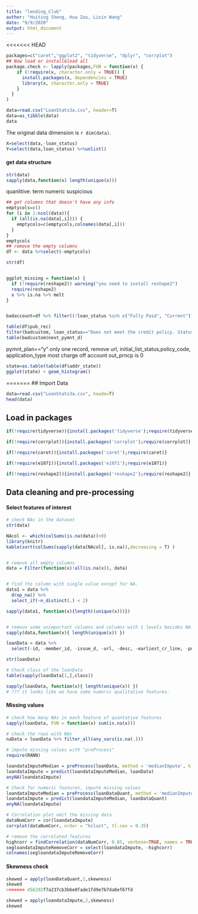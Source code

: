 ```yaml
---
title: "lending_Club"
author: "Huiting Sheng, Hua Zou, Lixin Wang"
date: "9/9/2020"
output: html_document
---
```


<<<<<<< HEAD
```r
packages=c("caret","ggplot2", "tidyverse", "dplyr", "corrplot")
## Now load or install&load all
package.check <- lapply(packages,FUN = function(x) {
    if (!require(x, character.only = TRUE)) {
      install.packages(x, dependencies = TRUE)
      library(x, character.only = TRUE)
    }
  }
)
```

```r
data=read.csv("LoanStats3a.csv", header=T)
data=as_tibble(data)
data
```
The original data dimension is `r dim(data)`. 

```r
X=select(data,-loan_status)
Y=select(data,loan_status) %>%unlist()
```

#### get data structure
```r
str(data)
sapply(data,function(x) length(unique(x)))
```
quanlitive: term
numeric
suspicious
```r
## get columns that doesn't have any info
emptycols=c()
for (i in 1:ncol(data)){
  if (all(is.na(data[,i]))) {
    emptycols=c(emptycols,colnames(data[,i]))
  }
}
emptycols
## remove the empty columns
df <- data %>%select(-emptycols)

str(df)


ggplot_missing = function(x) {
  if (!require(reshape2)) warning("you need to install reshape2")
  require(reshape2)
  x %>% is.na %>% melt
}


badaccount=df %>% filter((!loan_status %in% c("Fully Paid", "Current"))) %>% select(-c(pymnt_plan,url,initial_list_status,policy_code, application_type))

table(df$pub_rec)
filter(badcustom, loan_status=="Does not meet the credit policy. Status:Charged Off")$pymnt_plan
table(badcustom$next_pymnt_d)
```
pymnt_plan=="y" only one record, remove url, initial_list_status,policy_code, application_type
most charge off account out_prncp is 0
```r
state=as.table(table(df$addr_state))
ggplot(state) + geom_histogram()
```
=======
## Import Data
```r
data=read.csv("LoanStats3a.csv", heade=T)
head(data)
```

## Load in packages
```r
if(!require(tidyverse)){install.packages('tidyverse');require(tidyverse)}

if(!require(corrplot)){install.packages('corrplot');require(corrplot)}

if(!require(caret)){install.packages('caret');require(caret)}

if(!require(e1071)){install.packages('e1071');require(e1071)}

if(!require(reshape2)){install.packages('reshape2');require(reshape2)}
```

## Data cleaning and pre-processing

#### Select features of interest
```r
# check NAs in the dataset
str(data)

NAcol <- which(colSums(is.na(data))>0)
library(knitr) 
kable(sort(colSums(sapply(data[NAcol], is.na)),decreasing = T) )


# remove all empty columns
data = Filter(function(x)!all(is.na(x)), data)


# find the column with single value except for NA. 
data1 = data %>%
  drop_na() %>%
  select_if(~n_distinct(.) < 2)

sapply(data1, function(x){length((unique(x)))})


# remove some unimportant columns and columns with 1 levels besides NA.
sapply(data,function(x){ length(unique(x)) })

loanData = data %>%
  select(-id, -member_id, -issue_d, -url, -desc, -earliest_cr_line, -pub_rec_bankruptcies, -last_pymnt_d, -next_pymnt_d, -last_credit_pull_d, -application_type, -mths_since_last_delinq, -mths_since_last_record, -colnames(data1))

str(loanData)

# Check class of the loanData
table(sapply(loanData[1,],class))

sapply(loanData, function(x){ length(unique(x)) })
# ??? it looks like we have some numeric qualitative features.

``` 

#### Missing values
```r
# check how many NAs in each feature of quantative features
sapply(loanData, FUN = function(x) sum(is.na(x)))

# check the rows with NAs
naData = loanData %>% filter_all(any_vars(is.na(.)))

# impute missing values with "preProcess"
require(RANN)

loandataImputeMedian = preProcess(loanData, method = 'medianImpute', k = 5)
loandataImpute = predict(loandataImputeMedian, loanData)
anyNA(loandataImpute)

# Check for numeric features, impute missing values
loandataImputeMedian = preProcess(loanDataQuant, method = 'medianImpute', k = 5)
loandataImpute = predict(loandataImputeMedian, loanDataQuant)
anyNA(loandataImpute)

# Correlation plot omit the missing data
dataNumCorr = cor(loandataImpute)
corrplot(dataNumCorr, order = "hclust", tl.cex = 0.35)

# remove the correlated features
highcorr = findCorrelation(dataNumCorr, 0.85, verbose=TRUE, names = TRUE)
segloandataImputeRemoveCorr = select(loandataImpute, -highcorr)
colnames(segloandataImputeRemoveCorr)

```

#### Skewness check
```r
skewed = apply(loanDataQuant,2,skewness)
skewed
>>>>>>> 456202f7a237cb3b6e0fade1fd9e7b7da8ef67fd

skewed = apply(loandataImpute,2,skewness)
skewed
```